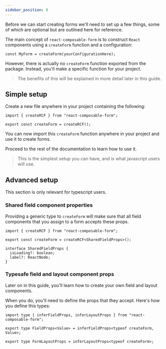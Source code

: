 ```yaml
---
sidebar_position: 0
---
```


Before we can start creating forms we'll need to set up a few things, some of which are optional but are outlined here for reference.

The main concept of `react-composable-form` is to construct `React` components using a `createForm` function and a configuration:

```tsx
const MyForm = createForm(yourConfigurationHere);
```

However, there is actually no `createForm` function exported from the package. Instead, you'll make a specific function for your project.

> The benefits of this will be explained in more detail later in this guide.

## Simple setup

Create a new file anywhere in your project containing the following:

```tsx
import { createRCF } from "react-composable-form";

export const createForm = createRCF();
```

You can now import this `createForm` function anywhere in your project and use it to create forms.

Proceed to the rest of the documentation to learn how to use it.

> This is the simplest setup you can have, and is what javascript users will use.

## Advanced setup

This section is only relevant for typescript users.

### Shared field component properties

Providing a generic type to `createForm` will make sure that all field components that you assign to a form accepts these props.

```tsx
import { createRCF } from "react-composable-form";

export const createForm = createRCF<SharedFieldProps>();

interface SharedFieldProps {
  isLoading?: boolean;
  label?: ReactNode;
}
```

### Typesafe field and layout component props

Later on in this guide, you'll learn how to create your own field and layout components.

When you do, you'll need to define the props that they accept. Here's how you define this types:

```tsx
import type { inferFieldProps, inferLayoutProps } from "react-composable-form";

export type FieldProps<Value> = inferFieldProps<typeof createForm, Value>;

export type FormLayoutProps = inferLayoutProps<typeof createForm>;
```
